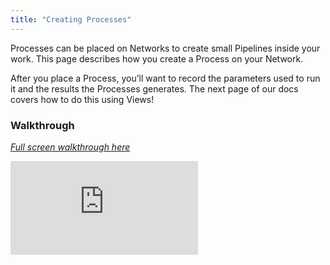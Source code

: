 ```yaml
---
title: "Creating Processes"
---
```

Processes can be placed on Networks to create small Pipelines inside your work. This page describes how you create a Process on your Network.

After you place a Process, you’ll want to record the parameters used to run it and the results the Processes generates. The next page of our docs covers how to do this using Views! 

### Walkthrough
*[Full screen walkthrough here](https://app.supademo.com/demo/WUuN46o2o41RS0Q6mXMvq)*

<iframe src="https://app.supademo.com/embed/WUuN46o2o41RS0Q6mXMvq" frameborder="0" webkitallowfullscreen="true" mozallowfullscreen="true" allowfullscreen style={{"width":"719px","height":"500px","border":"none"}}></iframe>
